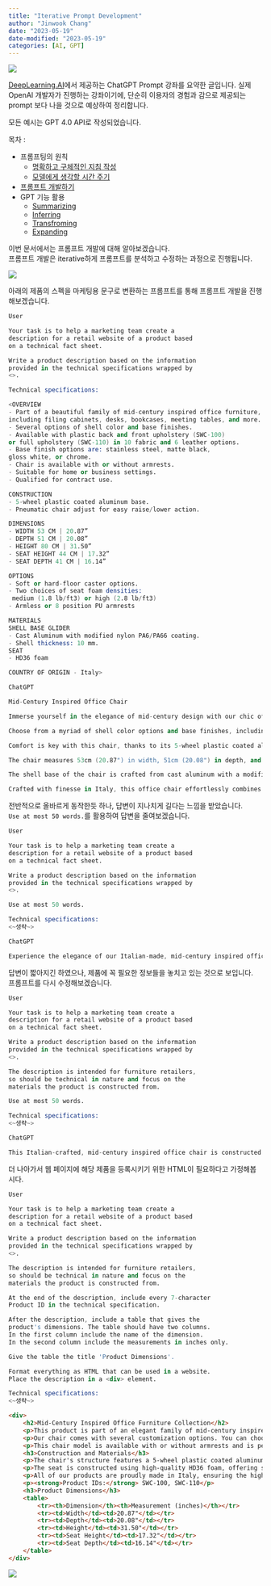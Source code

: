 ```yaml
---
title: "Iterative Prompt Development"
author: "Jinwook Chang"
date: "2023-05-19"
date-modified: "2023-05-19"
categories: [AI, GPT]
---
```


![](../../others/prompt.png)


[DeepLearning.AI](https://www.deeplearning.ai/)에서 제공하는 ChatGPT Prompt 강좌를 요약한 글입니다.
실제 OpenAI 개발자가 진행하는 강좌이기에, 단순히 이용자의 경험과 감으로 제공되는 prompt 보다 나을 것으로 예상하여 정리합니다.

모든 예시는 GPT 4.0 API로 작성되었습니다.

목차 :

* 프롬프팅의 원칙
  + [명확하고 구체적인 지침 작성](gpt-principles-of-prompting-1)
  + [모델에게 생각할 시간 주기](../gpt-principles-of-prompting-2)
* [프롬프트 개발하기](../gpt-iterative-prompt-development)
* GPT 기능 활용
  + [Summarizing](../gpt-summarize/)
  + [Inferring](../gpt-inferring/)
  + [Transfroming](../gpt-transforming/)
  + [Expanding](../gpt-expanding)

이번 문서에서는 프롬프트 개발에 대해 알아보겠습니다.  
프롬프트 개발은 iterative하게 프롬프트를 분석하고 수정하는 과정으로 진행됩니다.  

![](iterative-process.png)

아래의 제품의 스펙을 마케팅용 문구로 변환하는 프롬프트를 통해 프롬프트 개발을 진행해보겠습니다.

```s
User

Your task is to help a marketing team create a 
description for a retail website of a product based 
on a technical fact sheet.

Write a product description based on the information 
provided in the technical specifications wrapped by 
<>.

Technical specifications:

<OVERVIEW
- Part of a beautiful family of mid-century inspired office furniture, 
including filing cabinets, desks, bookcases, meeting tables, and more.
- Several options of shell color and base finishes.
- Available with plastic back and front upholstery (SWC-100) 
or full upholstery (SWC-110) in 10 fabric and 6 leather options.
- Base finish options are: stainless steel, matte black, 
gloss white, or chrome.
- Chair is available with or without armrests.
- Suitable for home or business settings.
- Qualified for contract use.

CONSTRUCTION
- 5-wheel plastic coated aluminum base.
- Pneumatic chair adjust for easy raise/lower action.

DIMENSIONS
- WIDTH 53 CM | 20.87”
- DEPTH 51 CM | 20.08”
- HEIGHT 80 CM | 31.50”
- SEAT HEIGHT 44 CM | 17.32”
- SEAT DEPTH 41 CM | 16.14”

OPTIONS
- Soft or hard-floor caster options.
- Two choices of seat foam densities: 
 medium (1.8 lb/ft3) or high (2.8 lb/ft3)
- Armless or 8 position PU armrests 

MATERIALS
SHELL BASE GLIDER
- Cast Aluminum with modified nylon PA6/PA66 coating.
- Shell thickness: 10 mm.
SEAT
- HD36 foam

COUNTRY OF ORIGIN - Italy>
```

```s
ChatGPT

Mid-Century Inspired Office Chair

Immerse yourself in the elegance of mid-century design with our chic office chair. As part of an extensive range of office furniture that includes filing cabinets, desks, bookcases, and more, this chair will add a stylish touch to your workspace at home or in the office.

Choose from a myriad of shell color options and base finishes, including stainless steel, matte black, gloss white, and chrome. The chair comes in two versions – with a plastic back and front upholstery (SWC-100), or a full upholstery option (SWC-110). Each version is available in 10 fabric and 6 leather choices, allowing you to customize the chair to perfectly match your interior decor.

Comfort is key with this chair, thanks to its 5-wheel plastic coated aluminum base and pneumatic chair adjustment, allowing easy raise and lower action for the perfect fit. Whether you prefer it with or without armrests, this chair has you covered. Additionally, you have the option of an 8-position PU armrest for even more convenience and comfort.

The chair measures 53cm (20.87") in width, 51cm (20.08") in depth, and 80cm (31.50") in height. The seat height is 44cm (17.32"), and the seat depth is 41cm (16.14"). Select from soft or hard-floor caster options and two seat foam densities, medium (1.8 lb/ft3), or high (2.8 lb/ft3), to cater to your comfort preferences.

The shell base of the chair is crafted from cast aluminum with a modified nylon PA6/PA66 coating, ensuring robustness and durability. The shell thickness is a solid 10mm. The seat is filled with premium HD36 foam, providing excellent comfort for prolonged sitting.

Crafted with finesse in Italy, this office chair effortlessly combines style, functionality, and comfort, making it a valuable addition to any work setting. Suitable for both domestic and business settings, and qualified for contract use, this chair is as versatile as it is beautiful. Upgrade your workspace today with this mid-century inspired office chair.
```

전반적으로 올바르게 동작한듯 하나, 답변이 지나치게 길다는 느낌을 받았습니다.  
`Use at most 50 words.`를 활용하여 답변을 줄여보겠습니다.

```s
User

Your task is to help a marketing team create a 
description for a retail website of a product based 
on a technical fact sheet.

Write a product description based on the information 
provided in the technical specifications wrapped by 
<>.

Use at most 50 words.

Technical specifications:
<~생략~>
```

```s
ChatGPT

Experience the elegance of our Italian-made, mid-century inspired office chair. Available in multiple colors and finishes, this versatile chair offers pneumatic adjustments, optional armrests, and customizable foam density for optimal comfort. Durably constructed, it's a stylish addition to any home or business setting.
```

답변이 짧아지긴 하였으나, 제품에 꼭 필요한 정보들을 놓치고 있는 것으로 보입니다.  
프롬프트를 다시 수정해보겠습니다.


```s
User

Your task is to help a marketing team create a 
description for a retail website of a product based 
on a technical fact sheet.

Write a product description based on the information 
provided in the technical specifications wrapped by 
<>.

The description is intended for furniture retailers, 
so should be technical in nature and focus on the 
materials the product is constructed from.

Use at most 50 words.

Technical specifications:
<~생략~>
```

```s
ChatGPT

This Italian-crafted, mid-century inspired office chair is constructed with a 5-wheel aluminum base coated in plastic, a 10mm shell made of cast aluminum with a modified nylon PA6/PA66 coating, and a seat cushioned with HD36 foam. Upholstery options include 10 fabrics and 6 leathers.
```

더 나아가서 웹 페이지에 해당 제품을 등록시키기 위한 HTML이 필요하다고 가정해봅시다.

```s
User

Your task is to help a marketing team create a 
description for a retail website of a product based 
on a technical fact sheet.

Write a product description based on the information 
provided in the technical specifications wrapped by 
<>.

The description is intended for furniture retailers, 
so should be technical in nature and focus on the 
materials the product is constructed from.

At the end of the description, include every 7-character 
Product ID in the technical specification.

After the description, include a table that gives the 
product's dimensions. The table should have two columns.
In the first column include the name of the dimension. 
In the second column include the measurements in inches only.

Give the table the title 'Product Dimensions'.

Format everything as HTML that can be used in a website. 
Place the description in a <div> element.

Technical specifications:
<~생략~>
```


```HTML
<div>
    <h2>Mid-Century Inspired Office Furniture Collection</h2>
    <p>This product is part of an elegant family of mid-century inspired office furniture. The variety in the collection includes everything from filing cabinets and desks to bookcases and meeting tables.</p>
    <p>Our chair comes with several customization options. You can choose from various shell colors and base finishes to match your unique aesthetic. Available models include a version with a plastic back and front upholstery (SWC-100) or full upholstery (SWC-110) in 10 fabric and 6 leather options. Base finish options include stainless steel, matte black, gloss white, or chrome.</p>
    <p>This chair model is available with or without armrests and is perfectly suited for both home or business settings. It is even qualified for contract use, making it a versatile addition to any environment.</p>
    <h3>Construction and Materials</h3>
    <p>The chair's structure features a 5-wheel plastic coated aluminum base. Its pneumatic adjust mechanism allows for easy raise/lower action, ensuring comfortable use for a wide range of individuals. The chair is also outfitted with cast aluminum gliders with a modified nylon PA6/PA66 coating and a shell thickness of 10 mm for added durability.</p>
    <p>The seat is constructed using high-quality HD36 foam, offering superior comfort. We offer soft or hard-floor caster options, and two choices of seat foam densities: medium (1.8 lb/ft3) or high (2.8 lb/ft3). You also have the choice between an armless version or a model with 8 position PU armrests.</p>
    <p>All of our products are proudly made in Italy, ensuring the highest standards of craftsmanship and material quality.</p>
    <p><strong>Product IDs:</strong> SWC-100, SWC-110</p>
    <h3>Product Dimensions</h3>
    <table>
        <tr><th>Dimension</th><th>Measurement (inches)</th></tr>
        <tr><td>Width</td><td>20.87"</td></tr>
        <tr><td>Depth</td><td>20.08"</td></tr>
        <tr><td>Height</td><td>31.50"</td></tr>
        <tr><td>Seat Height</td><td>17.32"</td></tr>
        <tr><td>Seat Depth</td><td>16.14"</td></tr>
    </table>
</div>
```

![](html-prompt.png)
